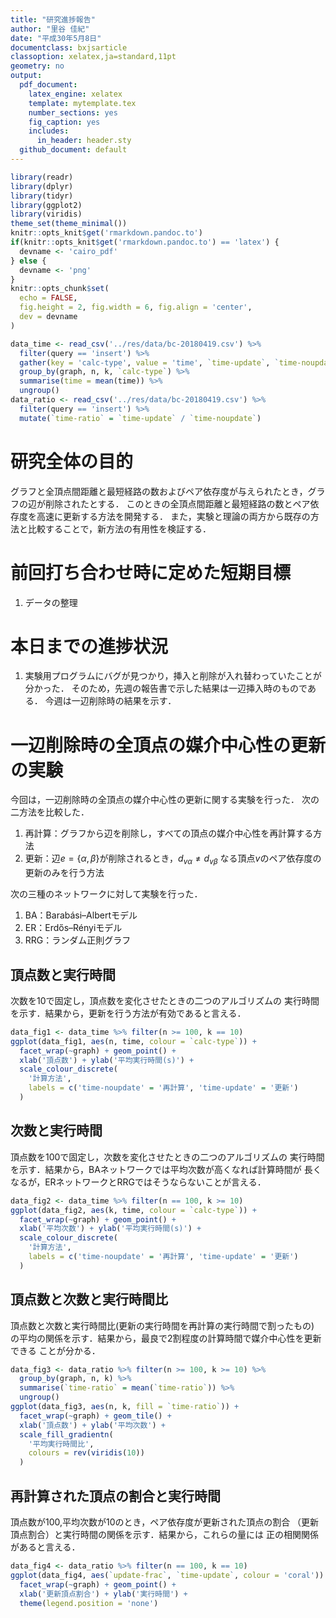 ```yaml
---
title: "研究進捗報告"
author: "里谷 佳紀"
date: "平成30年5月8日"
documentclass: bxjsarticle
classoption: xelatex,ja=standard,11pt
geometry: no
output:
  pdf_document:
    latex_engine: xelatex
    template: mytemplate.tex
    number_sections: yes
    fig_caption: yes
    includes:
      in_header: header.sty
  github_document: default
---
```


```r
library(readr)
library(dplyr)
library(tidyr)
library(ggplot2)
library(viridis)
theme_set(theme_minimal())
knitr::opts_knit$get('rmarkdown.pandoc.to')
if(knitr::opts_knit$get('rmarkdown.pandoc.to') == 'latex') {
  devname <- 'cairo_pdf'
} else {
  devname <- 'png'
}
knitr::opts_chunk$set(
  echo = FALSE,
  fig.height = 2, fig.width = 6, fig.align = 'center',
  dev = devname
)
```

```r
data_time <- read_csv('../res/data/bc-20180419.csv') %>%
  filter(query == 'insert') %>%
  gather(key = 'calc-type', value = 'time', `time-update`, `time-noupdate`) %>%
  group_by(graph, n, k, `calc-type`) %>%
  summarise(time = mean(time)) %>%
  ungroup()
data_ratio <- read_csv('../res/data/bc-20180419.csv') %>%
  filter(query == 'insert') %>%
  mutate(`time-ratio` = `time-update` / `time-noupdate`)
```

# 研究全体の目的
グラフと全頂点間距離と最短経路の数およびペア依存度が与えられたとき，グラフの辺が削除されたとする．
このときの全頂点間距離と最短経路の数とペア依存度を高速に更新する方法を開発する．
また，実験と理論の両方から既存の方法と比較することで，新方法の有用性を検証する．

# 前回打ち合わせ時に定めた短期目標
1. データの整理

# 本日までの進捗状況
1. 実験用プログラムにバグが見つかり，挿入と削除が入れ替わっていたことが分かった．
そのため，先週の報告書で示した結果は一辺挿入時のものである．
今週は一辺削除時の結果を示す．

# 一辺削除時の全頂点の媒介中心性の更新の実験
今回は，一辺削除時の全頂点の媒介中心性の更新に関する実験を行った．
次の二方法を比較した．

1. 再計算：グラフから辺を削除し，すべての頂点の媒介中心性を再計算する方法
2. 更新：辺$e=\{\alpha,\beta\}$が削除されるとき，$d_{v\alpha}\neq d_{v\beta}$
なる頂点$v$のペア依存度の更新のみを行う方法

次の三種のネットワークに対して実験を行った．

1. BA：Barabási–Albertモデル
2. ER：Erdős–Rényiモデル
3. RRG：ランダム正則グラフ

\newpage

## 頂点数と実行時間

次数を10で固定し，頂点数を変化させたときの二つのアルゴリズムの
実行時間を示す．結果から，更新を行う方法が有効であると言える．
```r
data_fig1 <- data_time %>% filter(n >= 100, k == 10)
ggplot(data_fig1, aes(n, time, colour = `calc-type`)) +
  facet_wrap(~graph) + geom_point() +
  xlab('頂点数') + ylab('平均実行時間(s)') +
  scale_colour_discrete(
    '計算方法',
    labels = c('time-noupdate' = '再計算', 'time-update' = '更新')
  )
```

## 次数と実行時間

頂点数を100で固定し，次数を変化させたときの二つのアルゴリズムの
実行時間を示す．結果から，BAネットワークでは平均次数が高くなれば計算時間が
長くなるが，ERネットワークとRRGではそうならないことが言える．
```r
data_fig2 <- data_time %>% filter(n == 100, k >= 10)
ggplot(data_fig2, aes(k, time, colour = `calc-type`)) +
  facet_wrap(~graph) + geom_point() +
  xlab('平均次数') + ylab('平均実行時間(s)') +
  scale_colour_discrete(
    '計算方法',
    labels = c('time-noupdate' = '再計算', 'time-update' = '更新')
  )
```

\newpage

## 頂点数と次数と実行時間比

頂点数と次数と実行時間比(更新の実行時間を再計算の実行時間で割ったもの)
の平均の関係を示す．結果から，最良で2割程度の計算時間で媒介中心性を更新できる
ことが分かる．
```r
data_fig3 <- data_ratio %>% filter(n >= 100, k >= 10) %>%
  group_by(graph, n, k) %>%
  summarise(`time-ratio` = mean(`time-ratio`)) %>%
  ungroup()
ggplot(data_fig3, aes(n, k, fill = `time-ratio`)) +
  facet_wrap(~graph) + geom_tile() +
  xlab('頂点数') + ylab('平均次数') +
  scale_fill_gradientn(
    '平均実行時間比',
    colours = rev(viridis(10))
  )
```

## 再計算された頂点の割合と実行時間

頂点数が100,平均次数が10のとき，ペア依存度が更新された頂点の割合
（更新頂点割合）と実行時間の関係を示す．結果から，これらの量には
正の相関関係があると言える．
```r
data_fig4 <- data_ratio %>% filter(n == 100, k == 10)
ggplot(data_fig4, aes(`update-frac`, `time-update`, colour = 'coral')) +
  facet_wrap(~graph) + geom_point() +
  xlab('更新頂点割合') + ylab('実行時間') +
  theme(legend.position = 'none')
```
